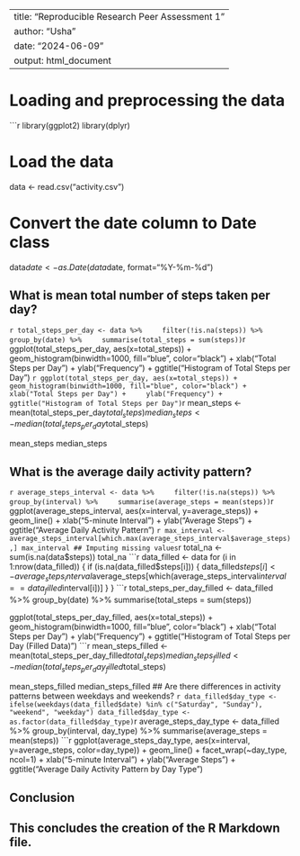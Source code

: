 --
title: "Reproducible Research Peer Assessment 1"
author: "Usha"
date: "2024-06-09"
output: html_document
---

# Loading and preprocessing the data
```r
library(ggplot2)
library(dplyr)

# Load the data
data <- read.csv("activity.csv")

# Convert the date column to Date class
data$date <- as.Date(data$date, format="%Y-%m-%d")

## What is mean total number of steps taken per day?
```r
total_steps_per_day <- data %>%
    filter(!is.na(steps)) %>%
    group_by(date) %>%
    summarise(total_steps = sum(steps))
```r
ggplot(total_steps_per_day, aes(x=total_steps)) +
    geom_histogram(binwidth=1000, fill="blue", color="black") +
    xlab("Total Steps per Day") +
    ylab("Frequency") +
    ggtitle("Histogram of Total Steps per Day")
```r
ggplot(total_steps_per_day, aes(x=total_steps)) +
    geom_histogram(binwidth=1000, fill="blue", color="black") +
    xlab("Total Steps per Day") +
    ylab("Frequency") +
    ggtitle("Histogram of Total Steps per Day")
```r
mean_steps <- mean(total_steps_per_day$total_steps)
median_steps <- median(total_steps_per_day$total_steps)

mean_steps
median_steps

## What is the average daily activity pattern?
```r
average_steps_interval <- data %>%
    filter(!is.na(steps)) %>%
    group_by(interval) %>%
    summarise(average_steps = mean(steps))
```r
ggplot(average_steps_interval, aes(x=interval, y=average_steps)) +
    geom_line() +
    xlab("5-minute Interval") +
    ylab("Average Steps") +
    ggtitle("Average Daily Activity Pattern")
```r
max_interval <- average_steps_interval[which.max(average_steps_interval$average_steps),]
max_interval
## Imputing missing values
```r
total_na <- sum(is.na(data$steps))
total_na
```r
data_filled <- data
for (i in 1:nrow(data_filled)) {
    if (is.na(data_filled$steps[i])) {
        data_filled$steps[i] <- average_steps_interval$average_steps[which(average_steps_interval$interval == data_filled$interval[i])]
    }
}
```r
total_steps_per_day_filled <- data_filled %>%
    group_by(date) %>%
    summarise(total_steps = sum(steps))

ggplot(total_steps_per_day_filled, aes(x=total_steps)) +
    geom_histogram(binwidth=1000, fill="blue", color="black") +
    xlab("Total Steps per Day") +
    ylab("Frequency") +
    ggtitle("Histogram of Total Steps per Day (Filled Data)")
```r
mean_steps_filled <- mean(total_steps_per_day_filled$total_steps)
median_steps_filled <- median(total_steps_per_day_filled$total_steps)

mean_steps_filled
median_steps_filled
## Are there differences in activity patterns between weekdays and weekends?
```r
data_filled$day_type <- ifelse(weekdays(data_filled$date) %in% c("Saturday", "Sunday"), "weekend", "weekday")
data_filled$day_type <- as.factor(data_filled$day_type)
```r
average_steps_day_type <- data_filled %>%
    group_by(interval, day_type) %>%
    summarise(average_steps = mean(steps))
```r
ggplot(average_steps_day_type, aes(x=interval, y=average_steps, color=day_type)) +
    geom_line() +
    facet_wrap(~day_type, ncol=1) +
    xlab("5-minute Interval") +
    ylab("Average Steps") +
    ggtitle("Average Daily Activity Pattern by Day Type")

## Conclusion

This concludes the creation of the R Markdown file.
---

